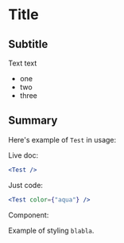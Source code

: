 
# Title

## Subtitle

Text text

- one
- two
- three

## Summary

Here's example of `Test` in usage:

Live doc:

```jsx live=true
<Test />
```

Just code:

```jsx
<Test color={"aqua"} />
```

Component:

<Fullscreen>
  <Test color="blue" />
</Fullscreen>

Example of styling `blabla`.
